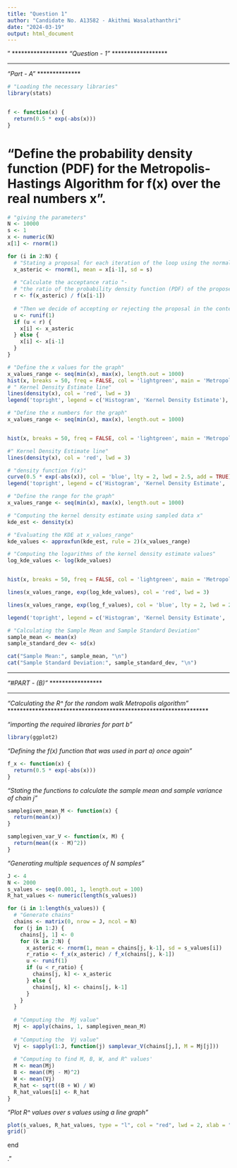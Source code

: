 ---
title: "Question 1"
author: "Candidate No. A13582 - Akithmi Wasalathanthri"
date: "2024-03-19"
output: html_document
---
"
******************
*"Question - 1"*
******************

**************
*"Part - A"*
**************

```{r}
# "Loading the necessary libraries"
library(stats)


f <- function(x) {
  return(0.5 * exp(-abs(x)))
}
```
# "Define the probability density function (PDF) for the Metropolis-Hastings Algorithm for f(x) over the real numbers x".

```{r}
# "giving the parameters"
N <- 10000  
s <- 1  
x <- numeric(N)  
x[1] <- rnorm(1)  
```

```{r}
for (i in 2:N) {
  # "Stating a proposal for each iteration of the loop using the normal distribution"
  x_asteric <- rnorm(1, mean = x[i-1], sd = s)
  
  # "Calculate the acceptance ratio "-
  # "the ratio of the probability density function (PDF) of the proposed value x_asteric to the PDF of the current value."
  r <- f(x_asteric) / f(x[i-1])
  
  # "Then we decide of accepting or rejecting the proposal in the context of the Metropolis-Hastings algorithm"
  u <- runif(1)
  if (u < r) {
    x[i] <- x_asteric
  } else {
    x[i] <- x[i-1]
  }
}
```

```{r}
# "Define the x values for the graph"
x_values_range <- seq(min(x), max(x), length.out = 1000)
hist(x, breaks = 50, freq = FALSE, col = 'lightgreen', main = 'Metropolis-Hastings Algorithm', xlab = 'x', ylab = 'Density', xlim = c(min(x), max(x)))
# " Kernel Density Estimate line"
lines(density(x), col = 'red', lwd = 3)
legend('topright', legend = c('Histogram', 'Kernel Density Estimate'), fill = c('lightgreen', 'red'))
```


```{r}
# "Define the x numbers for the graph"
x_values_range <- seq(min(x), max(x), length.out = 1000)


hist(x, breaks = 50, freq = FALSE, col = 'lightgreen', main = 'Metropolis-Hastings Algorithm', xlab = 'x', ylab = 'Density', xlim = c(min(x), max(x)))

#" Kernel Density Estimate line"
lines(density(x), col = 'red', lwd = 3)

# "density function f(x)"
curve(0.5 * exp(-abs(x)), col = 'blue', lty = 2, lwd = 2.5, add = TRUE)
legend('topright', legend = c('Histogram', 'Kernel Density Estimate', 'Density Function f(x)'), fill = c('lightgreen', 'red', 'blue'), lty = c(0, 1, 2))

```


```{r}
# "Define the range for the graph"
x_values_range <- seq(min(x), max(x), length.out = 1000)

# "Computing the kernel density estimate using sampled data x"
kde_est <- density(x)

# "Evaluating the KDE at x_values_range"
kde_values <- approxfun(kde_est, rule = 2)(x_values_range)

# "Computing the logarithms of the kernel density estimate values"
log_kde_values <- log(kde_values)


hist(x, breaks = 50, freq = FALSE, col = 'lightgreen', main = 'Metropolis-Hastings Algorithm', xlab = 'x', ylab = 'Density', xlim = c(min(x), max(x)))

lines(x_values_range, exp(log_kde_values), col = 'red', lwd = 3)

lines(x_values_range, exp(log_f_values), col = 'blue', lty = 2, lwd = 2.5)

legend('topright', legend = c('Histogram', 'Kernel Density Estimate', 'Density Function f(x)'), fill = c('lightgreen', 'red', 'blue'), lty = c(0, 1, 2))

```


```{r}
# "Calculating the Sample Mean and Sample Standard Deviation"
sample_mean <- mean(x)
sample_standard_dev <- sd(x)

cat("Sample Mean:", sample_mean, "\n")
cat("Sample Standard Deviation:", sample_standard_dev, "\n")

```

*****************
*"#PART - (B)"*
*****************

*****************************************************************
*"Calculating the R^ for the random walk Metropolis algorithm"*
*****************************************************************

*"importing the required libraries for part b"*
```{r}
library(ggplot2)
```

*"Defining the f(x) function that was used in part a) once again"*
```{r}
f_x <- function(x) {
  return(0.5 * exp(-abs(x)))
}
```

*"Stating the functions to calculate the sample mean and sample variance of chain j"*
```{r}
samplegiven_mean_M <- function(x) {
  return(mean(x))
}

samplegiven_var_V <- function(x, M) {
  return(mean((x - M)^2))
}
```

*"Generating multiple sequences of N samples"*
```{r}
J <- 4
N <- 2000
s_values <- seq(0.001, 1, length.out = 100)
R_hat_values <- numeric(length(s_values))

for (i in 1:length(s_values)) {
  # "Generate chains"
  chains <- matrix(0, nrow = J, ncol = N)
  for (j in 1:J) {
    chains[j, 1] <- 0  
    for (k in 2:N) {
      x_asteric <- rnorm(1, mean = chains[j, k-1], sd = s_values[i])
      r_ratio <- f_x(x_asteric) / f_x(chains[j, k-1])
      u <- runif(1)
      if (u < r_ratio) {
        chains[j, k] <- x_asteric
      } else {
        chains[j, k] <- chains[j, k-1]
      }
    }
  }
  
  # "Computing the  Mj value"
  Mj <- apply(chains, 1, samplegiven_mean_M)
  
  # "Computing the  Vj value"
  Vj <- sapply(1:J, function(j) samplevar_V(chains[j,], M = Mj[j]))
  
  # "Computing to find M, B, W, and R^ values'
  M <- mean(Mj)
  B <- mean((Mj - M)^2)
  W <- mean(Vj)
  R_hat <- sqrt((B + W) / W)
  R_hat_values[i] <- R_hat
}
```

*"Plot R^ values over s values using a line graph"*
```{r}
plot(s_values, R_hat_values, type = "l", col = "red", lwd = 2, xlab = "s", ylab = "R^", main = "R^ Values over s Values")
grid()
```

end



























."